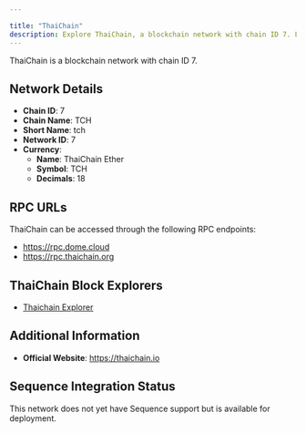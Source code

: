 ```yaml
---

title: "ThaiChain"
description: Explore ThaiChain, a blockchain network with chain ID 7. Learn about its native currency, ThaiChain Ether, and how to interact with the network.
---
```




ThaiChain is a blockchain network with chain ID 7.

## Network Details

- **Chain ID**: 7
- **Chain Name**: TCH
- **Short Name**: tch
- **Network ID**: 7
- **Currency**: 
  - **Name**: ThaiChain Ether
  - **Symbol**: TCH
  - **Decimals**: 18

## RPC URLs

ThaiChain can be accessed through the following RPC endpoints:

- https://rpc.dome.cloud
- https://rpc.thaichain.org

## ThaiChain Block Explorers

- [Thaichain Explorer](https://exp.thaichain.org)

## Additional Information

- **Official Website**: https://thaichain.io

## Sequence Integration Status

This network does not yet have Sequence support but is available for deployment.
